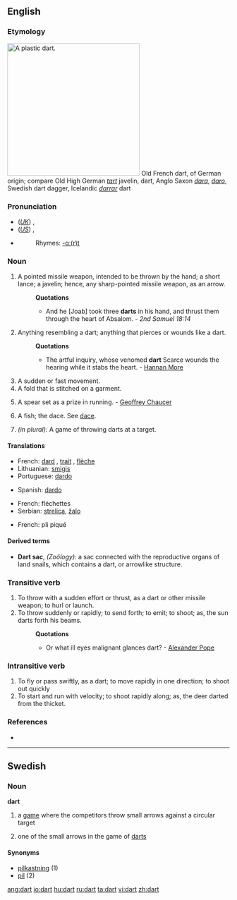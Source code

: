 ==English==

===Etymology===
[[Image:Plastic-Dart.jpg|300px|right|A plastic dart.]]
Old French dart, of German origin; compare Old High German ''[[tart]]'' javelin, dart, Anglo Saxon ''[[dara]]'', ''[[daro]]'', Swedish dart dagger, Icelandic ''[[darrar]]'' dart

===Pronunciation===
*(''[[Received Pronunciation|UK]]'') {{IPA|/dɑːt/}}, {{SAMPA|/dA:t/}}
*(''[[General American|US]]'') {{IPA|/dɑɚt/}}, {{SAMPA|/dA@`t/}}
*{{audio|en-us-dart.ogg|Audio (US)}}
*:Rhymes: [[Rhymes:English:-ɑː(r)t|-ɑː(r)t]]

===Noun===
{{en-noun}}

# A pointed missile weapon, intended to be thrown by the hand; a short lance; a javelin; hence, any sharp-pointed missile weapon, as an arrow.
#:'''Quotations'''
#:*And he [Joab] took three '''darts''' in his hand, and thrust them through the heart of Absalom. - ''2nd Samuel 18:14''
# Anything resembling a dart; anything that pierces or wounds like a dart.
#:'''Quotations'''
#:*The artful inquiry, whose venomed '''dart''' Scarce wounds the hearing while it stabs the heart. - [[Hannan More]]
# A sudden or fast movement.
# A fold that is stitched on a garment.
# {{obsolete}} A spear set as a prize in running. - [[Geoffrey Chaucer]]
# {{zoology}} A fish; the dace. See [[dace]].
# ''(in plural):'' A game of throwing darts at a target.

====Translations====
{{trans-top|a missile}}
*French: [[dard]] {{m}}, [[trait]] {{m}}, [[flèche]] {{f}}
*Lithuanian: [[smigis]] {{m}}
*Portuguese: [[dardo]] {{m}}
{{trans-mid}}
*Spanish: [[dardo]] {{m}}
{{trans-bottom}}

{{trans-top|a game}}
*French: fléchettes {{f}} {{p}}
*Serbian: [[strelica]], [[žalo]]
{{trans-mid}}
{{trans-bottom}}

{{trans-top|a fold}}
*French: pli piqué {{m}} {{s}}
{{trans-mid}}
{{trans-bottom}}

====Derived terms====
*'''Dart sac''', ''(Zoölogy):'' a sac connected with the reproductive organs of land snails, which contains a dart, or arrowlike structure.

===Transitive verb===
{{rfc-trverb|Transitive verb}}
{{en-verb}}

# To throw with a sudden effort or thrust, as a dart or other missile weapon; to hurl or launch.
# To throw suddenly or rapidly; to send forth; to emit; to shoot; as, the sun darts forth his beams.
#:'''Quotations'''
#:*Or what ill eyes malignant glances dart? - [[w:Alexander Pope|Alexander Pope]]

===Intransitive verb===
{{en-verb}}

# To fly or pass swiftly, as a dart; to move rapidly in one direction; to shoot out quickly
# To start and run with velocity; to shoot rapidly along; as, the deer darted from the thicket.

===References===
*{{R:1913}}

----

==Swedish==

===Noun===
'''dart''' {{c}}

# a [[game]] where the competitors throw small arrows against a circular target
# {{rare}} one of the small arrows in the game of [[darts]]

====Synonyms====
*[[pilkastning]] (1)
*[[pil]] (2)

[[ang:dart]]
[[io:dart]]
[[hu:dart]]
[[ru:dart]]
[[ta:dart]]
[[vi:dart]]
[[zh:dart]]